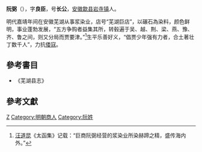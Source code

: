 '''阮弼'''（{{bd|?||?||}}），字'''良臣'''，号'''长公'''，[[安徽|安徽]][[歙县|歙县]][[岩寺镇|岩寺镇]]人。

明代嘉靖年间在安徽芜湖从事浆染业，店号“芜湖巨店”，以碾石為染料，颜色鲜明，事业蓬勃发展，“五方争购者益集其所，转毂遍于吴、越、荆、梁、燕、豫、齐、鲁之间，则又分局而贾要津。”<ref>[[汪道昆|汪道昆]]《太函集》记载：“巨商阮弼经营的浆染业所染赫蹄之精，盛传海内外。”</ref>生平乐善好义，“倡贾少年强有力者，合土著壮丁数千人”，力抗[[倭寇|倭寇]]。

==參考書目==
* 《芜湖县志》

==參考文獻==
{{reflist}}

{{明朝人物小作品}}
[[Category:歙縣人|Z]]
[[Category:明朝商人|Category:明朝商人]]
[[Category:阮姓|Category:阮姓]]